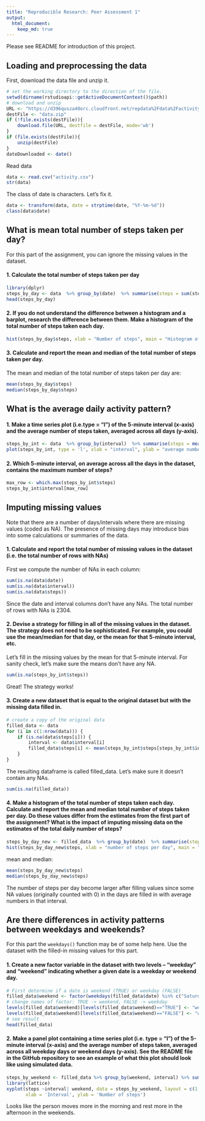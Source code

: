 ```yaml
---
title: "Reproducible Research: Peer Assessment 1"
output: 
  html_document:
    keep_md: true
---
```

Please see README for introduction of this project.  

## Loading and preprocessing the data

First, download the data file and unzip it. 
```r
# set the working directory to the direction of the file. 
setwd(dirname(rstudioapi::getActiveDocumentContext()$path))
# download and unzip
URL <- "https://d396qusza40orc.cloudfront.net/repdata%2Fdata%2Factivity.zip"
destFile <- "data.zip"
if (!file.exists(destFile)){
    download.file(URL, destfile = destFile, mode='wb')
}
if (file.exists(destFile)){
    unzip(destFile)
}
dateDownloaded <- date()
```

Read data
```r
data <- read.csv("activity.csv") 
str(data)
```

The class of date is characters. Let's fix it. 
```r
data <- transform(data, date = strptime(date, "%Y-%m-%d"))
class(data$date)
```


## What is mean total number of steps taken per day?
For this part of the assignment, you can ignore the missing values in the dataset.

#### 1. Calculate the total number of steps taken per day
```r
library(dplyr)
steps_by_day <- data  %>% group_by(date)  %>% summarise(steps = sum(steps, na.rm = TRUE))
head(steps_by_day)
```

#### 2. If you do not understand the difference between a histogram and a barplot, research the difference between them. Make a histogram of the total number of steps taken each day. 
```r
hist(steps_by_day$steps, xlab = "Number of steps", main = "Histogram of steps taken per day")
```

#### 3. Calculate and report the mean and median of the total number of steps taken per day. 

The mean and median  of the total number of steps taken per day are:
```r
mean(steps_by_day$steps)
median(steps_by_day$steps)
```

## What is the average daily activity pattern?

#### 1. Make a time series plot (i.e.type = "l") of the 5-minute interval (x-axis) and the average number of steps taken, averaged across all days (y-axis).

```r
steps_by_int <- data  %>% group_by(interval)  %>% summarise(steps = mean(steps, na.rm = TRUE))
plot(steps_by_int, type = 'l', xlab = "interval", ylab = "average number of steps",  main = "Average number of steps taken in each interval")
```

#### 2. Which 5-minute interval, on average across all the days in the dataset, contains the maximum number of steps?
```r
max_row <- which.max(steps_by_int$steps)
steps_by_int$interval[max_row]
```


## Imputing missing values
Note that there are a number of days/intervals where there are missing values (coded as NA). The presence of missing days may introduce bias into some calculations or summaries of the data.

#### 1. Calculate and report the total number of missing values in the dataset (i.e. the total number of rows with NAs)

First we compute the number of NAs in each column:
```r
sum(is.na(data$date))
sum(is.na(data$interval))
sum(is.na(data$steps))
```

Since the date and interval columns don't have any NAs. The total number of rows with NAs is 2304. 
   
#### 2. Devise a strategy for filling in all of the missing values in the dataset. The strategy does not need to be sophisticated. For example, you could use the mean/median for that day, or the mean for that 5-minute interval, etc.

Let's fill in the missing values by the mean for that 5-minute interval. For sanity check, let's make sure the means don't have any NA. 
```r
sum(is.na(steps_by_int$steps))
```

Great! The strategy works! 

#### 3. Create a new dataset that is equal to the original dataset but with the missing data filled in.
```r
# create a copy of the original data 
filled_data <- data
for (i in c(1:nrow(data))) {
    if (is.na(data$steps[i])) {
        interval <- data$interval[i]
        filled_data$steps[i] <- mean(steps_by_int$steps[steps_by_int$interval == interval])
    }
}
```

The resulting dataframe is called filled_data. Let's make sure it doesn't contain any NAs. 

```r
sum(is.na(filled_data))
```


#### 4. Make a histogram of the total number of steps taken each day. Calculate and report the mean and median total number of steps taken per day. Do these values differ from the estimates from the first part of the assignment? What is the impact of imputing missing data on the estimates of the total daily number of steps?

```r
steps_by_day_new <- filled_data  %>% group_by(date)  %>% summarise(steps = sum(steps, na.rm = TRUE))
hist(steps_by_day_new$steps, xlab = "number of steps per day", main = "Histogram of steps taken per day")
```

mean and median:
```r
mean(steps_by_day_new$steps)
median(steps_by_day_new$steps)
```


The number of steps per day become larger after filling values since some NA values (originally counted with 0) in the days are filled in with average numbers in that interval. 

## Are there differences in activity patterns between weekdays and weekends?
For this part the `weekdays()` function may be of some help here. Use the dataset with the filled-in missing values for this part.

#### 1. Create a new factor variable in the dataset with two levels – “weekday” and “weekend” indicating whether a given date is a weekday or weekend day.

```r
# First determine if a date is weekend (TRUE) or weekday (FALSE)
filled_data$weekend <- factor(weekdays(filled_data$date) %in% c("Saturday", "Sunday"))
# change names of factor: TRUE -> weekend, FALSE -> weekday
levels(filled_data$weekend)[levels(filled_data$weekend)=="TRUE"] <- "weekend"
levels(filled_data$weekend)[levels(filled_data$weekend)=="FALSE"] <- "weekday"
# see result
head(filled_data)
```


#### 2. Make a panel plot containing a time series plot (i.e. type = "l") of the 5-minute interval (x-axis) and the average number of steps taken, averaged across all weekday days or weekend days (y-axis). See the README file in the GitHub repository to see an example of what this plot should look like using simulated data.

```r
steps_by_weekend <- filled_data %>% group_by(weekend, interval) %>% summarize(steps = mean(steps))
library(lattice)
xyplot(steps ~interval| weekend, data = steps_by_weekend, layout = c(1,2), type = 'l', 
       xlab = 'Interval', ylab = 'Number of steps')
```

Looks like the person moves more in the morning and rest more in the afternoon in the weekends. 

